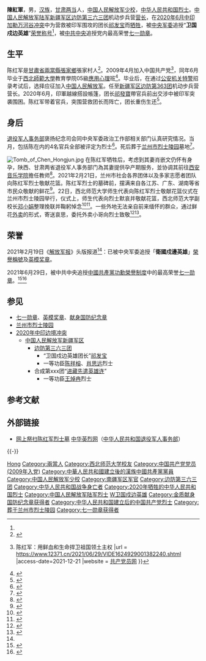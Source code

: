 {{Infobox military person
|前缀尊称 = [[英模奖章|卫国戍边英雄]]
|name = 陈红军
|后缀尊称 = [[烈士_(中华人民共和国)|烈士]]
|image = 陈红军烈士.jpg
|caption =
|english_names = Chen Hongjun
|sex = 男
|ethnicity = [[汉族|汉族]]
|date of birth = 1987年3月
|place of birth = {{CHN}}[[甘肃省|甘肃省]][[陇南地区|陇南地区]][[两当县|两当县]][[张家乡_(两当县)|張家鄉]]張家村
|date of death = {{Death date and age|2020|06|16|1987|03}}{{KIA}}
|place of death = {{CHN}}[[新疆维吾尔自治区|新疆维吾尔自治区]][[和田地区|和田地区]][[阿克赛钦|阿克赛钦]][[加勒万河谷|加勒万河谷]]
|cause of death = [[2020年中印邊境衝突|2020年中印邊境衝突]]中6月[[加勒萬河谷|加勒萬河谷]]械鬥中[[陣亡|陣亡]]
|placeofburial = [[甘肃省|甘肃省]][[兰州市烈士陵园|兰州市烈士陵园]]<br />[[新疆维吾尔自治区|新疆维吾尔自治区]][[皮山县|皮山县]][[康西瓦烈士陵园|康西瓦烈士陵园]]
|resting_place_coordinates = {{坐标|36.0411325|N|103.7983051|E}}<br />{{坐标|36.21766816|N|78.75615469|E}}
|nationality = {{PRC}}
|languages = [[漢語|漢語]]（[[普通話|普通話]]、[[甘肃话|甘肃话]]）
|height =
|weight =
|party = {{CPC|22px}}
|rank = [[File:PLAGF-0714-MAJ.png|15px]] [[中国人民解放军少校|少校]]
|spouse = 肖嵌文<ref>「聲樂教師肖嵌文 畢業於西安音樂學院 就讀於西安音樂學院聲樂系，攻讀音樂表演專業美聲演唱方向碩士研究生。2017年7月赴義大利參加「諾爾瑪國際音樂節」聲樂大師班獲結課證書並參加音樂會演出。2017年12月成功舉辦個人匯報音樂會，2019年1月成功舉辦個人畢業音樂會。目前已經學完義大利語A1、A2的課程。曾獲西安音樂學院「樂和長安」第四屆聲樂新作品比賽優秀獎;讀研期間連續三年獲校內獎學金」。[http://www.xaxdyk.com/index.php?g=&m=article&a=index&cid=8&id=184 聲樂教師肖嵌文] {{Wayback|url=http://www.xaxdyk.com/index.php?g=&m=article&a=index&cid=8&id=184 |date=20201126114024 }}</ref><ref>[https://www.mgtv.com/b/1175/99660.html 西安快女印象女聲 0289肖嵌文]</ref>
|relatives = 父：陳珊耀<br>母：丁念畢<ref>[https://3g.163.com/dy/article/G3HABUMN0534697A.html 「你爸爸叫陳紅軍，是個解放軍」]</ref><br>子：陳瀟楠<ref>[https://xw.qq.com/amphtml/20210219A0D6KP00 致敬！喀喇崑崙山上的甘肅籍鐵血男兒——祁發寶、陳紅軍]</ref>
|educate = [[西北师范大学|西北师范大学]][[应用心理学|应用心理学]]本科学历<br />某校研究生学历
|commands = [[边防第三六三团|边防第三六三团]]机动步兵营
|awards = [[七一勋章|七一勋章]] ([[中共中央|中共中央]]追授)<br />[[英模奖章|英模奖章]]及“卫国戍边英雄”[[荣誉称号_(中国人民解放军)|荣誉称号]]（[[中央军委|中央军委]]追授）<br />[[File:Medal_of_Devotion_for_National_Defense_Ribbon_Gold.svg|50px]] [[献身国防纪念章|金质献身国防纪念章]]
|battles = [[2020年中印边境冲突|2020年中印边境冲突]]
*6月[[加勒万河谷|加勒万河谷]]械斗{{KIA}}
|rankrecord = 
|allegiance = {{PRC}}<br />{{CPC}}
|serviceyears = 2009－2020{{KIA}}
|branch = {{PLA-Army}}
|unit = [[中国人民解放军步兵|步兵]]
}}

'''陳紅軍'''{{BD|1987年|3月|2020年|6月16日|catIdx=Chen}}，男，[[汉族|汉族]]，[[甘肃|甘肃]][[两当县|两当]]人，[[中国人民解放军少校|中国人民解放军少校]]，[[烈士_(中华人民共和国)|中华人民共和国烈士]]。[[中国人民解放军陆军|中国人民解放军陆军]][[新疆军区|新疆军区]][[边防第三六三团|边防第三六三团]]机动步兵营[[营长|营长]]，在[[2020年中印边境冲突|2020年6月中印加勒万河谷冲突]]中为营救被印军围攻的团长[[祁发宝|祁发宝]]而[[牺牲|牺牲]]，被[[中央军事委员会|中央军委]]追授“'''卫国戍边英雄'''”[[荣誉称号_(中国人民解放军)|荣誉称号]]<ref name="英雄屹立喀喇昆仑" />，被[[中国共产党第十九届中央委员会|中共中央]]追授党内最高荣誉[[七一勋章|七一勋章]]。

== 生平 ==
陈红军是[[甘肅省|甘肅省]][[兩當縣|兩當縣]][[张家乡_(两当县)|張家鄉]]張家村人<ref>{{cite web |title = 家乡父老追忆烈士陈红军：要把这种卫国戍边精神一代一代传下去 |url = http://news.hsw.cn/system/2021/0221/1296683.shtml |access-date=2021-02-23 |author=魏光敬 |date=2021-02-21 |website=[[华商网|华商网]] }}</ref>。2009年4月加入中国共产党<ref>{{cite web |title = “七一勋章”获得者{{!}}陈红军：用鲜血和生命捍卫祖国领土主权 |url = https://www.12371.cn/2021/06/29/VIDE1624929001382240.shtml |access-date=2021-12-21 |website = [[共产党员网|共产党员网]] }}</ref>，同年6月毕业于[[西北師範大學|西北師範大學]]教育學院05級[[应用心理学|應用心理]]班<ref>{{cite news |title = 牺牲烈士陈红军妻子发声：你在那边还好吗？ |url = https://mil.news.sina.com.cn/china/2021-02-20/doc-ikftpnny8537760.shtml |access-date=2021-02-20 |date=2021-02-20 |newspaper=[[兰州晨报|兰州晨报]] |via=新浪军事 |archive-date=2021-02-21 |archive-url = https://web.archive.org/web/20210221054044/https://mil.news.sina.com.cn/china/2021-02-20/doc-ikftpnny8537760.shtml |dead-url=no }}</ref>。毕业后，在通过[[公安机关|公安机关]][[特種警察|特警]]招录考试后，选择应征加入[[中国人民解放军|中国人民解放军]]。任至[[新疆军区|新疆军区]][[边防第363团|边防第363团]]机动步兵营营长。2020年6月，印軍越線搭設帳篷，团长[[祁發寶|祁發寶]]帶官兵前出交涉中被印军突袭围困。陈红军带着官兵，突围营救团长而阵亡，团长重伤生还<ref>{{cite web |title = “澄清真相，以正视听”！中国公开解放军卫国戍边英雄事迹 |url = https://world.huanqiu.com/article/420KuvD6ZnI |access-date=2021-02-21 |date=2021-02-20 |website=环球网 }}</ref>。

== 身后 ==
[[中华人民共和国退役军人事务部|退役军人事务部]]褒扬纪念司会同中央军委政治工作部相关部门认真研究情况。当月，包括陈在内的4名官兵全部被评定为烈士<ref>{{cite web|title=首次公布！四位戍边烈士遗属优待抚恤细节|url=https://china.huanqiu.com/article/420oviC2q6M|access-date=2021-02-21|date=2021-02-20|website=环球网}}</ref>。死后葬于[[兰州市烈士陵园|兰州市烈士陵园]]墓地<ref>{{cite web|title=泪目！卫国戍边英雄陈红军墓前鲜花遍地|url=https://mil.huanqiu.com/article/421KfjeRbcu|access-date=2021-02-21|date=2021-02-21|website=环球网|archive-url=https://web.archive.org/web/20210222183126/https://mil.huanqiu.com/article/421KfjeRbcu|archive-date=2021-02-22|dead-url=no}}</ref>。

[[File:Tomb_of_Chen_Hongjun.jpg|thumb]]
在陈红军牺牲后，考虑到其妻肖嵌文仍怀有身孕，陕西、甘肃两省退役军人事务部门為其妻提供孕产期服务，並协调其前往[[西安音乐学院|西安音乐学院]]擔任教师<ref>{{cite news|title=四位戍边烈士遗属优待抚恤细节首次公布，侮辱戍边英雄，又一人被刑拘！|url=http://www.nbd.com.cn/articles/2021-02-21/1632201.html|access-date=2021-02-21|archive-date=2021-02-21|archive-url=https://web.archive.org/web/20210221080732/http://www.nbd.com.cn/articles/2021-02-21/1632201.html|dead-url=no|author=李净翰|date=2021-02-21}}</ref>。2021年2月21日，兰州市社会各界团体以及多家志愿者团队向陈红军烈士敬献花篮。陈红军烈士的墓碑前，摆满来自各江苏、广东、湖南等省市民众敬献的鲜花<ref>{{cite web|title=兰州市社会各界纪念“卫国戍边英雄”陈红军烈士 百名志愿者在烈士墓前重温入党誓词|url=http://gansu.gansudaily.com.cn/system/2021/02/22/030279440.shtml|accessdate=2021-02-28|author=周靖博|date=2021-02-22|website=每日日肃网|publisher=兰州晚报}}</ref>。22日，西北师范大学师生代表向陈红军烈士敬献花篮仪式在兰州市烈士陵园举行，仪式上，师生代表向烈士默哀并敬献花篮，西北师范大学副校长[[邓小娟|邓小娟]]整理挽联并鞠躬悼念<ref>{{Cite web|title=西北师大师生代表为陈红军烈士扫墓、敬献花篮|url=http://gansu.gansudaily.com.cn/system/2021/02/23/030280713.shtml|accessdate=2021-02-23|author=李满福, 苏家英|date=2021-02-23|work=每日甘肃网|publisher=甘肃日报}}</ref><ref>{{Cite web|title=西北师范大学师生代表向陈红军烈士敬献花篮|url=http://www.gs.chinanews.com/news/2021/02-23/337366.shtml|accessdate=2021-02-23|date=2021-02-23|work=中国新闻网}}</ref>。一些外地无法亲自前来缅怀的群众，通过鲜花[[外送|外卖]]的形式，寄送哀思，委托外卖小哥向烈士致敬<ref>{{Cite web|title=外地群众通过鲜花外卖缅怀戍边英烈，网友：人民英雄人民爱！|url=https://www.takefoto.cn/viewnews-2420904.html|accessdate=2021-02-28|date=2021-02-25|work=北晚新视觉}}</ref><ref>{{Sinaweibo post|2810373291|K3rn78aIW|【一束束#收货地址为兰州市烈士陵园的鲜花外卖#】❤|新华社|2021-02-24|2021-02-28|zh-cn}}</ref>。

== 荣誉 ==
2021年2月19日《[[解放军报|解放军报]]》头版报道<ref name="英雄屹立喀喇昆仑" />：已被中央军委追授「'''衛國戍邊英雄'''」[[荣誉称号_(中国人民解放军)|榮譽稱號]]及[[英模奖章|英模奖章]]。

2021年6月29日，被中共中央追授[[中國共產黨功勳榮譽制度|中國共產黨功勳榮譽制度]]中的最高荣誉[[七一勋章|七一勋章]]。<ref>{{cite web |title=【“七一勋章”获得者 陈红军】用鲜血和生命捍卫祖国领土主权 |url=https://news.cctv.com/2021/06/29/ARTIHRBojnMz2hFRY2X2h8KZ210629.shtml |website=中央广播电视总台  央视网 |accessdate=2022-01-04 |date=2021-06-29}}</ref><ref>{{Cite news|url=https://www.sohu.com/a/474741513_161795|title=追忆三位已离世的“七一勋章”获得者：陈红军 柴云振 黄文秀|author=林子沛, 侯婧婧|work=南方都市报|date=2021-06-29|accessdate=2021-12-22}}</ref>

== 参见 ==
{{Portal|中华人民共和国|军事|甘肃|新疆|人物}}
* [[七一勋章|七一勋章]]、[[英模奖章|英模奖章]]、[[献身国防纪念章|献身国防纪念章]]
* [[兰州市烈士陵园|兰州市烈士陵园]]
* [[2020年中印边境冲突|2020年中印边境冲突]]
** [[中国人民解放军新疆军区|中国人民解放军新疆军区]]
*** [[边防第三六三团|边防第三六三团]]
**** “卫国戍边英雄团长”[[祁发宝|祁发宝]]
**** 一等功臣[[陈祥榕|陈祥榕]]、[[肖思远|肖思远]]烈士
*** 合成第xxx团“[[进藏先遣英雄连|进藏先遣英雄连]]”
**** 一等功臣[[王焯冉|王焯冉]]烈士

== 参考文献 ==
{{Reflist
|refs =
<ref name="英雄屹立喀喇昆仑">{{cite news |author = 王天益 |title = 英雄屹立喀喇昆仑──走近新时代卫国戍边的英雄官兵 |newspaper = [[解放军报|解放军报]] |date = 2021年2月19日 |page = 头版 |via = [[中国军网|中国军网]] |url = http://www.81.cn/yw/2021-02/19/content_9987403.htm |access-date = 2021-02-20 |archive-date = 2021-02-19 |archive-url = https://web.archive.org/web/20210219135312/http://www.81.cn/yw/2021-02/19/content_9987403.htm |dead-url = no }}</ref>
}}

== 外部链接 ==
{{Wikiquote}}
* [http://yinglie.chinamartyrs.gov.cn/mjisao/#/?id=949f9eb40eac4618a11528d94f1eb7ab 网上祭扫陈红军烈士墓] [[中华英烈网|中华英烈网]]（[[中华人民共和国退役军人事务部|中华人民共和国退役军人事务部]]）

{{-}}
{{七一勋章获得者}}

{{Authority control}}

{{DEFAULTSORT:Chen}}
[[Category:陈姓|Hong]]
[[Category:兩當人|Category:兩當人]]
[[Category:西北师范大学校友|Category:西北师范大学校友]]
[[Category:中国共产党党员_(2009年入党)|Category:中国共产党党员 (2009年入党)]]
[[Category:中華人民共和國建立後的漢族中國共產黨黨員|Category:中華人民共和國建立後的漢族中國共產黨黨員]]
[[Category:中国人民解放军少校|Category:中国人民解放军少校]]
[[Category:南疆军区军官|Category:南疆军区军官]]
[[Category:边防第三六三团|Category:边防第三六三团]]
[[Category:中华人民共和国战争身亡者|Category:中华人民共和国战争身亡者]]
[[Category:2020年牺牲的中华人民共和国烈士|Category:2020年牺牲的中华人民共和国烈士]]
[[Category:中国人民解放军陆军烈士|Category:中国人民解放军陆军烈士]]
[[Category:中国人民解放军陆军荣誉称号获得者|W卫国戍边英雄]]
[[Category:金质献身国防纪念章获得者|Category:金质献身国防纪念章获得者]]
[[Category:中华人民共和国建立后的中国共产党烈士|Category:中华人民共和国建立后的中国共产党烈士]]
[[Category:葬于兰州市烈士陵园|Category:葬于兰州市烈士陵园]]
[[Category:七一勋章获得者|Category:七一勋章获得者]]